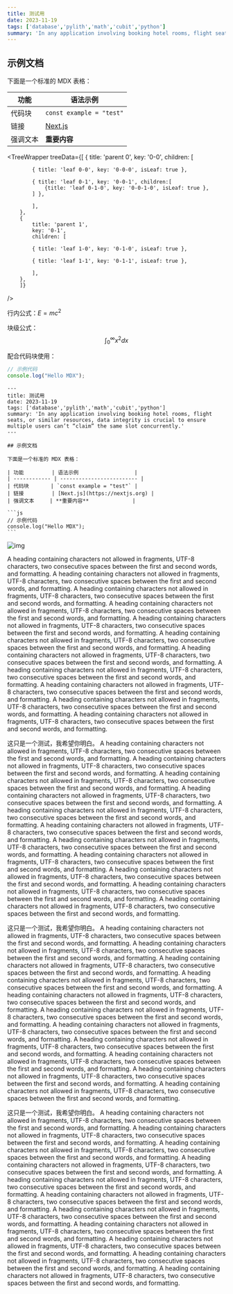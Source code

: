 ```yaml
---
title: 测试用
date: 2023-11-19
tags: ['database','pylith','math','cubit','python']
summary: 'In any application involving booking hotel rooms, flight seats, or similar resources, data integrity is crucial to ensure multiple users can’t “claim” the same slot concurrently.'
---
```


## 示例文档

下面是一个标准的 MDX 表格：

| 功能         | 语法示例                  |
| ------------ | ------------------------- |
| 代码块       | `const example = "test"` |
| 链接         | [Next.js](https://nextjs.org) |
| 强调文本     | **重要内容**              |

<TreeWrapper
    treeData={[
        {
            title: 'parent 0',
            key: '0-0',
            children: [

            { title: 'leaf 0-0', key: '0-0-0', isLeaf: true },

            { title: 'leaf 0-1', key: '0-0-1', children:[
                {title: 'leaf 0-1-0', key: '0-0-1-0', isLeaf: true },
            ] },

            ],
        },
        {
            title: 'parent 1',
            key: '0-1',
            children: [

            { title: 'leaf 1-0', key: '0-1-0', isLeaf: true },

            { title: 'leaf 1-1', key: '0-1-1', isLeaf: true },
            
            ],
        },
        ]}
/>


行内公式：$E = mc^2$

块级公式：
$$
\int_0^\infty x^2 dx
$$

配合代码块使用：

```js
// 示例代码
console.log("Hello MDX");
```


````md:.mdx
---
title: 测试用
date: 2023-11-19
tags: ['database','pylith','math','cubit','python']
summary: 'In any application involving booking hotel rooms, flight seats, or similar resources, data integrity is crucial to ensure multiple users can’t “claim” the same slot concurrently.'
---

## 示例文档

下面是一个标准的 MDX 表格：

| 功能         | 语法示例                  |
| ------------ | ------------------------- |
| 代码块       | `const example = "test"` |
| 链接         | [Next.js](https://nextjs.org) |
| 强调文本     | **重要内容**              |

```js
// 示例代码
console.log("Hello MDX");
```
````




![img](https://imgur.com/i0sTVkR.png)


A heading containing characters not allowed in fragments, UTF-8 characters, two consecutive spaces between the first and second words, and formatting.
A heading containing characters not allowed in fragments, UTF-8 characters, two consecutive spaces between the first and second words, and formatting.
A heading containing characters not allowed in fragments, UTF-8 characters, two consecutive spaces between the first and second words, and formatting.
A heading containing characters not allowed in fragments, UTF-8 characters, two consecutive spaces between the first and second words, and formatting.
A heading containing characters not allowed in fragments, UTF-8 characters, two consecutive spaces between the first and second words, and formatting.
A heading containing characters not allowed in fragments, UTF-8 characters, two consecutive spaces between the first and second words, and formatting.
A heading containing characters not allowed in fragments, UTF-8 characters, two consecutive spaces between the first and second words, and formatting.
A heading containing characters not allowed in fragments, UTF-8 characters, two consecutive spaces between the first and second words, and formatting.
A heading containing characters not allowed in fragments, UTF-8 characters, two consecutive spaces between the first and second words, and formatting.
A heading containing characters not allowed in fragments, UTF-8 characters, two consecutive spaces between the first and second words, and formatting.
A heading containing characters not allowed in fragments, UTF-8 characters, two consecutive spaces between the first and second words, and formatting.

这只是一个测试，我希望你明白。
A heading containing characters not allowed in fragments, UTF-8 characters, two consecutive spaces between the first and second words, and formatting.
A heading containing characters not allowed in fragments, UTF-8 characters, two consecutive spaces between the first and second words, and formatting.
A heading containing characters not allowed in fragments, UTF-8 characters, two consecutive spaces between the first and second words, and formatting.
A heading containing characters not allowed in fragments, UTF-8 characters, two consecutive spaces between the first and second words, and formatting.
A heading containing characters not allowed in fragments, UTF-8 characters, two consecutive spaces between the first and second words, and formatting.
A heading containing characters not allowed in fragments, UTF-8 characters, two consecutive spaces between the first and second words, and formatting.
A heading containing characters not allowed in fragments, UTF-8 characters, two consecutive spaces between the first and second words, and formatting.
A heading containing characters not allowed in fragments, UTF-8 characters, two consecutive spaces between the first and second words, and formatting.
A heading containing characters not allowed in fragments, UTF-8 characters, two consecutive spaces between the first and second words, and formatting.
A heading containing characters not allowed in fragments, UTF-8 characters, two consecutive spaces between the first and second words, and formatting.
A heading containing characters not allowed in fragments, UTF-8 characters, two consecutive spaces between the first and second words, and formatting.

这只是一个测试，我希望你明白。
A heading containing characters not allowed in fragments, UTF-8 characters, two consecutive spaces between the first and second words, and formatting.
A heading containing characters not allowed in fragments, UTF-8 characters, two consecutive spaces between the first and second words, and formatting.
A heading containing characters not allowed in fragments, UTF-8 characters, two consecutive spaces between the first and second words, and formatting.
A heading containing characters not allowed in fragments, UTF-8 characters, two consecutive spaces between the first and second words, and formatting.
A heading containing characters not allowed in fragments, UTF-8 characters, two consecutive spaces between the first and second words, and formatting.
A heading containing characters not allowed in fragments, UTF-8 characters, two consecutive spaces between the first and second words, and formatting.
A heading containing characters not allowed in fragments, UTF-8 characters, two consecutive spaces between the first and second words, and formatting.
A heading containing characters not allowed in fragments, UTF-8 characters, two consecutive spaces between the first and second words, and formatting.
A heading containing characters not allowed in fragments, UTF-8 characters, two consecutive spaces between the first and second words, and formatting.
A heading containing characters not allowed in fragments, UTF-8 characters, two consecutive spaces between the first and second words, and formatting.
A heading containing characters not allowed in fragments, UTF-8 characters, two consecutive spaces between the first and second words, and formatting.

这只是一个测试，我希望你明白。
A heading containing characters not allowed in fragments, UTF-8 characters, two consecutive spaces between the first and second words, and formatting.
A heading containing characters not allowed in fragments, UTF-8 characters, two consecutive spaces between the first and second words, and formatting.
A heading containing characters not allowed in fragments, UTF-8 characters, two consecutive spaces between the first and second words, and formatting.
A heading containing characters not allowed in fragments, UTF-8 characters, two consecutive spaces between the first and second words, and formatting.
A heading containing characters not allowed in fragments, UTF-8 characters, two consecutive spaces between the first and second words, and formatting.
A heading containing characters not allowed in fragments, UTF-8 characters, two consecutive spaces between the first and second words, and formatting.
A heading containing characters not allowed in fragments, UTF-8 characters, two consecutive spaces between the first and second words, and formatting.
A heading containing characters not allowed in fragments, UTF-8 characters, two consecutive spaces between the first and second words, and formatting.
A heading containing characters not allowed in fragments, UTF-8 characters, two consecutive spaces between the first and second words, and formatting.
A heading containing characters not allowed in fragments, UTF-8 characters, two consecutive spaces between the first and second words, and formatting.
A heading containing characters not allowed in fragments, UTF-8 characters, two consecutive spaces between the first and second words, and formatting.